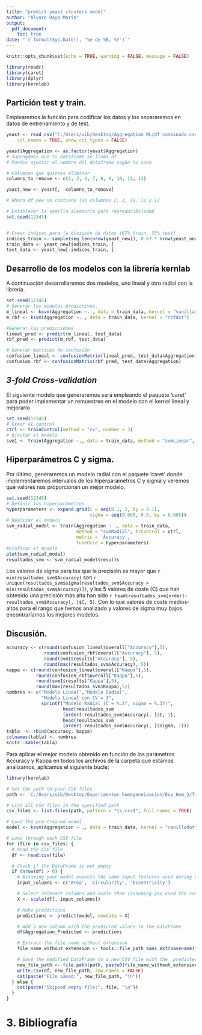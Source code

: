 ---
title: "predict yeast clusters model"
author: "Álvaro Raya Marín"
output: 
  pdf_document:
    toc: true
date: "`r format(Sys.Date(), '%e de %B, %Y')`"
---

```{r setup, include=FALSE}
knitr::opts_chunk$set(echo = TRUE, warning = FALSE, message = FALSE)
```

```{r paquetes, echo=FALSE}
library(readr)
library(caret)
library(dplyr)
library(kernlab)
```


## Partición test y train.

Emplearemos la función para codificar los datos y los separaremos en datos de entrenamiento y de test.


```{r División de los datos}
yeast <- read_csv("C:/Users/uib/Desktop/Aggregation ML/df_combinado.csv", 
    col_names = TRUE, show_col_types = FALSE)

yeast$Aggregation <- as.factor(yeast$Aggregation)
# Supongamos que tu dataframe se llama df
# Puedes ajustar el nombre del dataframe según tu caso

# Columnas que quieres eliminar
columns_to_remove <- c(2, 3, 4, 7, 8, 9, 10, 11, 12)

yeast_new <- yeast[, -columns_to_remove]

# Ahora df_new no contiene las columnas 2, 3, 10, 11 y 12

# Establecer la semilla aleatoria para reproducibilidad
set.seed(12345)


# Crear índices para la división de datos (67% train, 33% test)
indices_train <- sample(seq_len(nrow(yeast_new)), 0.67 * nrow(yeast_new))
train_data <- yeast_new[indices_train, ]
test_data <- yeast_new[-indices_train, ]


```

## Desarrollo de los modelos con la librería kernlab

A continuación desarrollaremos dos modelos, uno lineal y otro radial con la librería.

```{r kernel}
set.seed(12345)
# Generar los modelos predictivos.
m_lineal <- ksvm(Aggregation ~. , data = train_data, kernel = "vanilladot")
m_rbf <- ksvm(Aggregation ~. , data = train_data, kernel = "rbfdot")

#Generar las predicciones
lineal_pred <- predict(m_lineal, test_data)
rbf_pred <- predict(m_rbf, test_data)

# Generar matrices de confusión
confusion_lineal <- confusionMatrix(lineal_pred, test_data$Aggregation)
confusion_rbf <- confusionMatrix(rbf_pred, test_data$Aggregation)

```

## *3-fold Cross-validation*
El siguiente modelo que generaremos será empleando el paquete 'caret' para poder implementar un remuestreo en el modelo con el kernel lineal y mejorarlo


```{r crossvalidation}
set.seed(12345)
# Crear el control
ctrl <- trainControl(method = "cv", number = 3)
# Ajsutar el modelo
svm1 <- train(Aggregation ~., data = train_data, method = "svmLinear", trControl = ctrl)


```

## Hiperparámetros C y sigma.

Por último, generaremos un modelo radial con el paquete 'caret' donde implementaremos intervalos de los hiperparámetros C y sigma y veremos qué valores nos proporcionan un mejor modelo.

```{r rendimiento}
set.seed(12345)
# Definir los hiperparámetros
hyperparameters <- expand.grid(C = seq(0.1, 2, by = 0.1), 
                               sigma = seq(0.005, 0.5, by = 0.005))
# Realizar el modelo
svm_radial_model <- train(Aggregation ~ ., data = train_data, 
                          method = "svmRadial", trControl = ctrl, 
                          metric = 'Accuracy',
                          tuneGrid = hyperparameters)
#Graficar el modelo
plot(svm_radial_model)
resultados_svm <- svm_radial_model$results
```

Los valores de sigma para los que la precisión es mayor que `r min(resultados_svm$Accuracy)` son `r unique(resultados_svm$sigma[resultados_svm$Accuracy > min(resultados_svm$Accuracy)])`, y los 5 valores de coste (C) que han obtenido una precisión más alta han sido `r head(resultados_svm[order(-resultados_svm$Accuracy), ]$C, 5)`. Con lo que valores de coste medios-altos para el rango que hemos analizado y valores de sigma muy bajos encontraríamos los mejores modelos.

## Discusión.

```{r tabla resumen}
accuracy <- c(round(confusion_lineal$overall["Accuracy"],5), 
              round(confusion_rbf$overall["Accuracy"], 5),
              round(svm1$results["Accuracy"], 5),
              round(max(resultados_svm$Accuracy), 5))
kappa <- c(round(confusion_lineal$overall["Kappa"],5), 
           round(confusion_rbf$overall["Kappa"],5), 
           round(svm1$results["Kappa"],5),
           round(max(resultados_svm$Kappa),5))
nombres <- c("Modelo Lineal","Modelo Radial",
             "Modelo Lineal con CV = 3", 
             sprintf("Modelo Radial (C = %.2f, sigma = %.3f)", 
                     head(resultados_svm
                     [order(-resultados_svm$Accuracy), ]$C, 1),
                     head(resultados_svm
                     [order(-resultados_svm$Accuracy), ]$sigma, 1)))
tabla  <- rbind(accuracy, kappa)
colnames(tabla) <- nombres
knitr::kable(tabla)
```


Para aplicar el mejor modelo obtenido en función de los parámetros Accuracy y Kappa en todos los archivos de la carpeta que estamos analizamos, aplicamos el siguiente bucle:

```{r}
library(kernlab)

# Set the path to your CSV files
path <- 'C:/Users/uib/Desktop/Experimentos homogeneizacion/Exp_Hom_2/Tiff'

# List all CSV files in the specified path
csv_files <- list.files(path, pattern = "\\.csv$", full.names = TRUE)

# Load the pre-trained model
model <- ksvm(Aggregation ~ ., data = train_data, kernel = "vanilladot")

# Loop through each CSV file
for (file in csv_files) {
  # Read the CSV file
  df <- read.csv(file)

  # Check if the DataFrame is not empty
  if (nrow(df) > 0) {
    # Assuming your model expects the same input features used during training
    input_columns <- c('Area', 'Circularity', 'Eccentricity')

    # Select relevant columns and scale them (assuming you used the same scaling during training)
    X <- scale(df[, input_columns])

    # Make predictions
    predictions <- predict(model, newdata = X)

    # Add a new column with the predicted values to the DataFrame
    df$Aggregation_Predicted <- predictions

    # Extract the file name without extension
    file_name_without_extension <- tools::file_path_sans_ext(basename(file))

    # Save the modified DataFrame to a new CSV file with the _predicted suffix
    new_file_path <- file.path(path, paste0(file_name_without_extension, '_predicted.csv'))
    write.csv(df, new_file_path, row.names = FALSE)
    cat(paste("File saved:", new_file_path, "\n"))
  } else {
    cat(paste("Skipped empty file:", file, "\n"))
  }
}

```


# 3. Bibliografía
